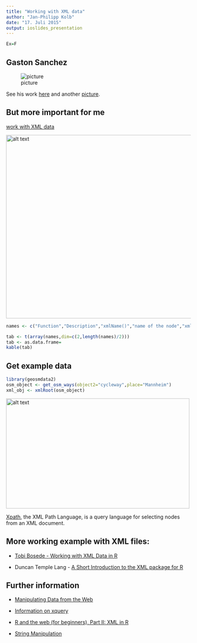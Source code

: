 ```yaml
---
title: "Working with XML data"
author: "Jan-Philipp Kolb"
date: "17. Juli 2015"
output: ioslides_presentation
---
```


```r
Ex=F
```

## Gaston Sanchez

![picture](http://gastonsanchez.com/images/blog/dataflow_page.jpg)

See his work [here](http://gastonsanchez.com/) and another [picture](https://images.duckduckgo.com/iu/?u=http%3A%2F%2Fsomelab.net%2Fwp-content%2Fuploads%2F2013%2F01%2FR_Dials.jpg&f=1).

## But more important for me

[work with XML data](http://gastonsanchez.com/work/webdata/getting_web_data_r4_parsing_xml_html.pdf)

<img src="https://raw.githubusercontent.com/Japhilko/GeoData/master/data/figure/GastonSanchez.PNG" alt="alt text" width="700x" height="500x">

```r
names <- c("Function","Description","xmlName()","name of the node","xmlSize()","number of subnodes","xmlAttrs()","named character vector of all attributes","xmlGetAttr()","value of a single attribute","xmlValue()","contents of a leaf node","xmlParent()","name of parent node","xmlAncestors()","name of ancestor nodes","getSibling()","siblings to the right or to the left","xmlNamespace()","the namespace (if there’s one)")

tab <- t(array(names,dim=c(2,length(names)/2)))
tab <- as.data.frame=
kable(tab)
```

## Get example data

```r
library(geosmdata2)
osm_object <- get_osm_ways(object2="cycleway",place="Mannheim")
xml_obj <- xmlRoot(osm_object)
```

<img src="http://www.msxfaq.de/code/xml01.gif" alt="alt text" width="500x" height="300x">

[Xpath](https://de.wikipedia.org/wiki/XPath), the XML Path Language, is a query language for selecting nodes from an XML document. 



## More working example with XML files:

- [Tobi Bosede - Working with XML Data in R](http://www.informit.com/articles/article.aspx?p=2215520)

- Duncan Temple Lang - [A Short Introduction to the XML package for R](http://www.omegahat.org/RSXML/shortIntro.pdf)


## Further information

- [Manipulating Data from the Web](http://www.di.fc.ul.pt/~jpn/r/web/index.html#parsing-xml)

- [Information on xquery](http://www.w3schools.com/xquery/)

- [R and the web (for beginners), Part II: XML in R](http://giventhedata.blogspot.de/2012/06/r-and-web-for-beginners-part-ii-xml-in.html)


- [String Manipulation](http://gastonsanchez.com/Handling_and_Processing_Strings_in_R.pdf)

